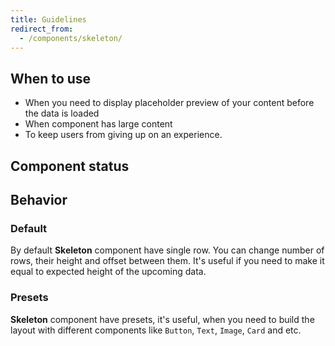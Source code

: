 ```yaml
---
title: Guidelines
redirect_from:
  - /components/skeleton/
---
```


<ReactExample exampleId="Skeleton-default" />

## When to use

- When you need to display placeholder preview of your content before the data is loaded
- When component has large content
- To keep users from giving up on an experience.

## Component status

<ComponentStatus component="Skeleton" />

## Behavior

### Default

By default **Skeleton** component have single row.
You can change number of rows, their height and offset between them. It's useful if you need to make it equal to expected height of the upcoming data.

### Presets

**Skeleton** component have presets, it's useful, when you need to build the layout with different components like `Button`, `Text`, `Image`, `Card` and etc.

<ReactExample exampleId="Skeleton-presets" />
